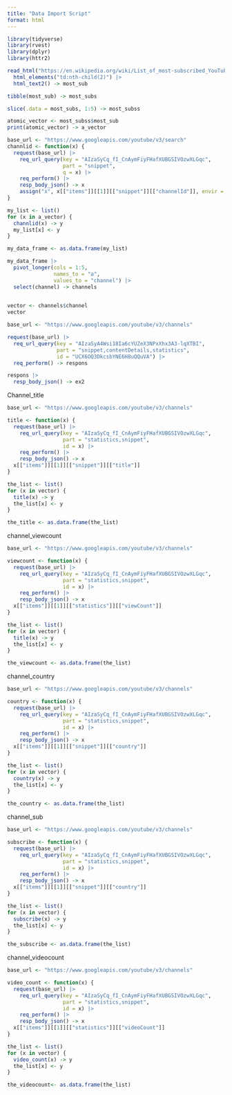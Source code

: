 ```yaml
---
title: "Data Import Script"
format: html
---
```


```r
library(tidyverse)
library(rvest)
library(dplyr)
library(httr2)
```



```r
read_html("https://en.wikipedia.org/wiki/List_of_most-subscribed_YouTube_channels") |>
  html_elements("td:nth-child(2)") |>
  html_text2() -> most_sub

tibble(most_sub) -> most_subs

slice(.data = most_subs, 1:5) -> most_subss

atomic_vector <- most_subss$most_sub
print(atomic_vector) -> a_vector

```



```r
base_url <- "https://www.googleapis.com/youtube/v3/search"
channlid <- function(x) {
  request(base_url) |>
    req_url_query(key = "AIzaSyCq_fI_CnAymFiyFHafXUBGSIVOzwXLGqc",
                  part = "snippet",
                  q = x) |>
    req_perform() |>
    resp_body_json() -> x
    assign("x", x[["items"]][[1]][["snippet"]][["channelId"]], envir = .GlobalEnv)
}
```



```r
my_list <- list()
for (x in a_vector) {
  channlid(x) -> y
  my_list[x] <- y
} 

my_data_frame <- as.data.frame(my_list)

my_data_frame |>
  pivot_longer(cols = 1:5,
               names_to = "a",
               values_to = "channel") |>
  select(channel) -> channels
  

vector <- channels$channel
vector
```





```r
base_url <- "https://www.googleapis.com/youtube/v3/channels"

request(base_url) |>
  req_url_query(key = "AIzaSyA4Wsi18Ia6cYUZeX3NPxXhx3A3-lqXTBI",
                part = "snippet,contentDetails,statistics",
                id = "UCX6OQ3DkcsbYNE6H8uQQuVA") |>
  req_perform() -> respons

respons |>
  resp_body_json() -> ex2
```

Channel_title
```r
base_url <- "https://www.googleapis.com/youtube/v3/channels"

title <- function(x) {
  request(base_url) |>
    req_url_query(key = "AIzaSyCq_fI_CnAymFiyFHafXUBGSIVOzwXLGqc",
                  part = "statistics,snippet",
                  id = x) |>
    req_perform() |>
    resp_body_json() -> x
  x[["items"]][[1]][["snippet"]][["title"]]
}
```



```r
the_list <- list()
for (x in vector) {
  title(x) -> y
  the_list[x] <- y
}

the_title <- as.data.frame(the_list)
```

channel_viewcount

```r
base_url <- "https://www.googleapis.com/youtube/v3/channels"

viewcount <- function(x) {
  request(base_url) |>
    req_url_query(key = "AIzaSyCq_fI_CnAymFiyFHafXUBGSIVOzwXLGqc",
                  part = "statistics,snippet",
                  id = x) |>
    req_perform() |>
    resp_body_json() -> x
  x[["items"]][[1]][["statistics"]][["viewCount"]]
}
```



```r
the_list <- list()
for (x in vector) {
  title(x) -> y
  the_list[x] <- y
}

the_viewcount <- as.data.frame(the_list)
```

channel_country


```r
base_url <- "https://www.googleapis.com/youtube/v3/channels"

country <- function(x) {
  request(base_url) |>
    req_url_query(key = "AIzaSyCq_fI_CnAymFiyFHafXUBGSIVOzwXLGqc",
                  part = "statistics,snippet",
                  id = x) |>
    req_perform() |>
    resp_body_json() -> x
  x[["items"]][[1]][["snippet"]][["country"]]
}
```



```r
the_list <- list()
for (x in vector) {
  country(x) -> y
  the_list[x] <- y
}

the_country <- as.data.frame(the_list)
```


channel_sub

```r
base_url <- "https://www.googleapis.com/youtube/v3/channels"

subscribe <- function(x) {
  request(base_url) |>
    req_url_query(key = "AIzaSyCq_fI_CnAymFiyFHafXUBGSIVOzwXLGqc",
                  part = "statistics,snippet",
                  id = x) |>
    req_perform() |>
    resp_body_json() -> x
  x[["items"]][[1]][["snippet"]][["country"]]
}
```



```r
the_list <- list()
for (x in vector) {
  subscribe(x) -> y
  the_list[x] <- y
}

the_subscribe <- as.data.frame(the_list)
```

channel_videocount

```r
base_url <- "https://www.googleapis.com/youtube/v3/channels"

video_count <- function(x) {
  request(base_url) |>
    req_url_query(key = "AIzaSyCq_fI_CnAymFiyFHafXUBGSIVOzwXLGqc",
                  part = "statistics,snippet",
                  id = x) |>
    req_perform() |>
    resp_body_json() -> x
  x[["items"]][[1]][["statistics"]][["videoCount"]]
}
```



```r
the_list <- list()
for (x in vector) {
  video_count(x) -> y
  the_list[x] <- y
}

the_videocount<- as.data.frame(the_list)
```
